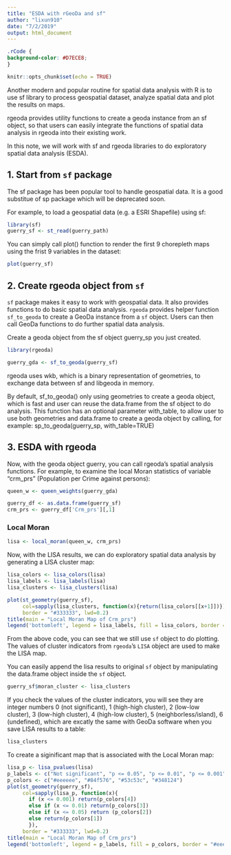 ```yaml
---
title: "ESDA with rGeoDa and sf"
author: "lixun910"
date: "7/2/2019"
output: html_document
---
```


```css
.rCode {
background-color: #D7ECE8;
}
```
```r
knitr::opts_chunk$set(echo = TRUE)
```

Another modern and popular routine for spatial data analysis with R is to use sf library to process geospatial dataset, analyze spatial data and plot the results on maps.

rgeoda provides utility functions to create a geoda instance from an sf object, so that users can easily integrate the functions of spatial data analysis in rgeoda into their existing work.

In this note, we will work with sf and rgeoda libraries to do exploratory spatial data analysis (ESDA).

## 1. Start from `sf` package

The sf package has been popular tool to handle geospatial data. It is a good substitue of sp package which will be deprecated soon.

For example, to load a geospatial data (e.g. a ESRI Shapefile) using sf:

```r
library(sf)
guerry_sf <- st_read(guerry_path)
```
 
You can simply call plot() function to render the first 9 chorepleth maps using the frist 9 variables in the dataset:

```r
plot(guerry_sf)
```

## 2. Create rgeoda object from `sf`


`sf` package makes it easy to work with geospatial data. It also provides functions to do basic spatial data analysis. `rgeoda` provides helper function `sf_to_geoda` to create a GeoDa instance from a `sf` object. Users can then call GeoDa functions to do further spatial data analysis.

Create a geoda object from the sf object guerry_sp you just created.


```r
library(rgeoda)

guerry_gda <- sf_to_geoda(guerry_sf)
```

rgeoda uses wkb, which is a binary representation of geometries, to exchange data between sf and libgeoda in memory.

By default, sf_to_geoda() only using geometries to create a geoda object, which is fast and user can reuse the data.frame from the sf object to do analysis. This function has an optional parameter with_table, to allow user to use both geometries and data.frame to create a geoda object by calling, for example: sp_to_geoda(guerry_sp, with_table=TRUE)

## 3. ESDA with rgeoda

Now, with the geoda object guerry, you can call rgeoda’s spatial analysis functions. For example, to examine the local Moran statistics of variable “crm_prs” (Population per Crime against persons):


```r
queen_w <- queen_weights(guerry_gda)

guerry_df <- as.data.frame(guerry_sf)
crm_prs <- guerry_df['Crm_prs'][,1]
```

### Local Moran

```r
lisa <- local_moran(queen_w, crm_prs)
```

Now, with the LISA results, we can do exploratory spatial data analysis by generating a LISA cluster map:

```r
lisa_colors <- lisa_colors(lisa)
lisa_labels <- lisa_labels(lisa)
lisa_clusters <- lisa_clusters(lisa)

plot(st_geometry(guerry_sf), 
     col=sapply(lisa_clusters, function(x){return(lisa_colors[[x+1]])}), 
     border = "#333333", lwd=0.2)
title(main = "Local Moran Map of Crm_prs")
legend('bottomleft', legend = lisa_labels, fill = lisa_colors, border = "#eeeeee")
```

From the above code, you can see that we still use `sf` object to do plotting. The values of cluster indicators from `rgeoda`'s `LISA` object are used to make the LISA map.

You can easily append the lisa results to original `sf` object by manipulating the data.frame object inside the `sf` object.
```r
guerry_sf$moran_cluster <- lisa_clusters

```

If you check the values of the cluster indicators, you will see they are integer numbers 0 (not significant), 1 (high-high cluster), 2 (low-low cluster), 3 (low-high cluster), 4 (high-low cluster), 5 (neighborless/island), 6 (undefined), which are excatly the same with GeoDa software when you save LISA results to a table:


```r
lisa_clusters

```

To create a siginificant map that is associated with the Local Moran map:

```r
lisa_p <- lisa_pvalues(lisa)
p_labels <- c("Not significant", "p <= 0.05", "p <= 0.01", "p <= 0.001")
p_colors <- c("#eeeeee", "#84f576", "#53c53c", "#348124")
plot(st_geometry(guerry_sf), 
     col=sapply(lisa_p, function(x){
       if (x <= 0.001) return(p_colors[4])
       else if (x <= 0.01) return(p_colors[3])
       else if (x <= 0.05) return (p_colors[2])
       else return(p_colors[1])
       }), 
     border = "#333333", lwd=0.2)
title(main = "Local Moran Map of Crm_prs")
legend('bottomleft', legend = p_labels, fill = p_colors, border = "#eeeeee")
```



